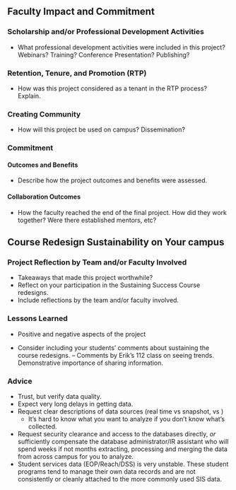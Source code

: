 ## Faculty Impact and Commitment

### Scholarship and/or Professional Development Activities

* What professional development activities were included in this project? Webinars? Training? Conference Presentation? Publishing?

### Retention, Tenure, and Promotion (RTP)

* How was this project considered as a tenant in the RTP process?  Explain.  

### Creating Community

* How will this project be used on campus? Dissemination?

### Commitment

#### Outcomes and Benefits
* Describe how the project outcomes and benefits were assessed.  

#### Collaboration Outcomes
* How the faculty reached the end of the final project. How did they work together?  Were there established mentors, etc?  

## Course Redesign Sustainability on Your campus



### Project Reflection by Team and/or Faculty Involved
* Takeaways that made this project worthwhile?
* Reflect on your participation in the Sustaining Success Course redesigns.
* Include reflections by the team and/or faculty involved.  


### Lessons Learned

* Positive and negative aspects of the project

* Consider including your students' comments about sustaining the course redesigns.  -- Comments by Erik's 112 class on seeing trends. Demonstrative importance of sharing information. 

### Advice
* Trust, but verify data quality.
* Expect very long delays in getting data. 
* Request clear descriptions of data sources (real time vs snapshot, vs )
  - It's hard to know what you want to analyze if you don't know what's collected.
* Request security clearance and access to the databases directly, *or* sufficiently compensate the database administrator/IR assistant who will spend weeks if not months extracting, processing and merging the data from across campus for you to analyze. 
* Student services data (EOP/Reach/DSS) is very unstable. These student programs tend to manage their own data records and are not consistently or cleanly attached to the more commonly used SIS data.  



 